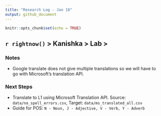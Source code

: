 ```yaml
---
title: "Research Log - Jan 18"
output: github_document
---
```


```r
knitr::opts_chunk$set(echo = TRUE)
```

## `r rightnow()` > Kanishka > Lab > 

### Notes
* Google translate does not give multiple translations so we will have to go with Microsoft's translation API.

### Next Steps

* Translate to L1 using Microsoft Translation API. Source: `data/no_spell_errors.csv`, Target: `data/ms_translated_all.csv`
* Guide for POS: `N - Noun, J - Adjective, V - Verb, Y - Adverb`
